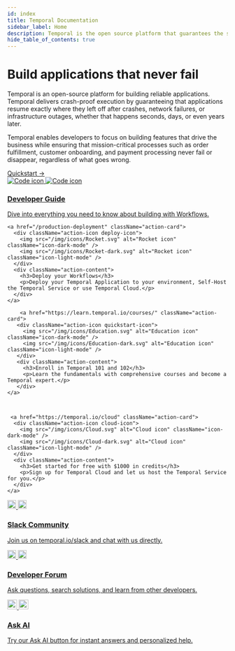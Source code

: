 ```yaml
---
id: index
title: Temporal Documentation
sidebar_label: Home
description: Temporal is the open source platform that guarantees the successful execution of services and applications using the power of durable execution.
hide_table_of_contents: true
---
```


<div className="hero-section">
  <div className="hero-content">
    <h1>Build applications that never fail</h1>
    <p>
      Temporal is an open-source platform for building reliable applications.
      Temporal delivers crash-proof execution by guaranteeing that applications resume exactly where they left off after crashes, network failures, or infrastructure outages, whether that happens seconds, days, or even years later.
    </p>
    <p>
      Temporal enables developers to focus on building features that drive the business while ensuring that mission-critical processes such as order fulfillment, customer onboarding, and payment processing never fail or disappear, regardless of what goes wrong.
    </p>
    <a href="/quickstarts" className="hero-cta">
      Quickstart →
    </a>
  </div>

  <div className="hero-actions">
    <a href="/develop" className="action-card">
      <div className="action-icon guide-icon">
        <img src="/img/icons/Code.svg" alt="Code icon" className="icon-dark-mode" />
        <img src="/img/icons/Code-dark.svg" alt="Code icon" className="icon-light-mode" />
      </div>
      <div className="action-content">
        <h3>Developer Guide</h3>
        <p>Dive into everything you need to know about building with Workflows.</p>
      </div>
    </a>


    
    <a href="/production-deployment" className="action-card">
      <div className="action-icon deploy-icon">
        <img src="/img/icons/Rocket.svg" alt="Rocket icon" className="icon-dark-mode" />
        <img src="/img/icons/Rocket-dark.svg" alt="Rocket icon" className="icon-light-mode" />
      </div>
      <div className="action-content">
        <h3>Deploy your Workflows</h3>
        <p>Deploy your Temporal Application to your environment, Self-Host the Temporal Service or use Temporal Cloud.</p>
      </div>
    </a>

        <a href="https://learn.temporal.io/courses/" className="action-card">
       <div className="action-icon quickstart-icon">
         <img src="/img/icons/Education.svg" alt="Education icon" className="icon-dark-mode" />
         <img src="/img/icons/Education-dark.svg" alt="Education icon" className="icon-light-mode" />
       </div>
       <div className="action-content">
         <h3>Enroll in Temporal 101 and 102</h3>
         <p>Learn the fundamentals with comprehensive courses and become a Temporal expert.</p>
       </div>
    </a>



     <a href="https://temporal.io/cloud" className="action-card">
      <div className="action-icon cloud-icon">
        <img src="/img/icons/Cloud.svg" alt="Cloud icon" className="icon-dark-mode" />
        <img src="/img/icons/Cloud-dark.svg" alt="Cloud icon" className="icon-light-mode" />
      </div>
      <div className="action-content">
        <h3>Get started for free with $1000 in credits</h3>
        <p>Sign up for Temporal Cloud and let us host the Temporal Service for you.</p>
      </div>
    </a>
  </div>
</div>



<div className="community-cards">
  <a href="https://temporal.io/slack" className="community-card">
    <div className="community-icon">
      <img src="/img/icons/Slack.svg" alt="Slack" width="20" height="20" className="icon-dark-mode" />
      <img src="/img/icons/Slack-dark.svg" alt="Slack" width="20" height="20" className="icon-light-mode" />
    </div>
    <h3>Slack Community</h3>
    <p>Join us on temporal.io/slack and chat with us directly.</p>
  </a>

  <a href="https://community.temporal.io" className="community-card">
    <div className="community-icon">
      <img src="/img/icons/Book.svg" alt="Book" width="20" height="20" className="icon-dark-mode" />
      <img src="/img/icons/Book-dark.svg" alt="Book" width="20" height="20" className="icon-light-mode" />
    </div>
    <h3>Developer Forum</h3>
    <p>Ask questions, search solutions, and learn from other developers.</p>
  </a>

  <a href="#" className="community-card">
    <div className="community-icon">
      <img src="/img/icons/Message.svg" alt="Message" width="22" height="22" className="icon-dark-mode" />
      <img src="/img/icons/Message-dark.svg" alt="Message" width="22" height="22" className="icon-light-mode" />
    </div>
    <h3>Ask AI</h3>
    <p>Try our Ask AI button for instant answers and personalized help.</p>
  </a>
</div>

<style>
{`
  .hero-section {
    display: grid;
    grid-template-columns: 1fr 420px;
    gap: 3.5rem;
    margin: 3rem 0 5rem 0;
    align-items: start;
    background: #1a1d29;
    padding: 3.5rem;
    border-radius: 12px;
    min-height: 480px;
  }
  
  [data-theme="light"] .hero-section {
    background: #ffffff;
    border: 1px solid #e0e0e0;
    box-shadow: 0 2px 8px rgba(0, 0, 0, 0.08);
  }
  
  .hero-content {
    color: #ffffff;
  }
  
  [data-theme="light"] .hero-content {
    color: #000000;
  }
  
  .hero-content h1 {
    font-size: 2.5rem;
    font-weight: 700;
    color: #ffffff;
    margin-bottom: 1.5rem;
    line-height: 1.2;
    letter-spacing: -0.02em;
  }
  
  [data-theme="light"] .hero-content h1 {
    color: #000000;
  }
  
  .hero-content p {
    font-size: 1rem;
    line-height: 1.7;
    color: #ffffff;
    margin-bottom: 1.5rem;
  }
  
  [data-theme="light"] .hero-content p {
    color: #333333;
  }
  
  .hero-cta {
    display: inline-flex;
    align-items: flex-start;
    justify-content: center;
    gap: 16px;
    width: 181px;
    height: 56px;
    background: linear-gradient(255.4deg, #444CE7 0%, #B664FF 100%);
    color: #ffffff !important;
    padding: 15px 24px 12px 24px;
    border-radius: 12px;
    text-decoration: none !important;
    font-family: -apple-system, BlinkMacSystemFont, 'Segoe UI', 'Roboto', 'Oxygen', 'Ubuntu', 'Cantarell', 'Fira Sans', 'Droid Sans', 'Helvetica Neue', sans-serif;
    font-weight: 500;
    font-size: 15px;
    line-height: 1.2;
    margin-top: 1rem;
    transition: all 0.3s cubic-bezier(0.4, 0, 0.2, 1);
    border: 1px solid rgba(68, 76, 231, 0.4);
    box-sizing: border-box;
    box-shadow: 0 4px 12px rgba(68, 76, 231, 0.3), 0 2px 4px rgba(0, 0, 0, 0.1);
    letter-spacing: 0.02em;
    position: relative;
    overflow: hidden;
    text-align: center;
    white-space: nowrap;
  }
  
  .hero-cta,
  .hero-cta:visited,
  .hero-cta:link,
  .hero-cta:active {
    color: #ffffff !important;
  }
  
  .hero-cta:hover {
    transform: translateY(-3px);
    box-shadow: 0 12px 32px rgba(68, 76, 231, 0.4), 0 4px 12px rgba(0, 0, 0, 0.15);
    text-decoration: none !important;
    color: #ffffff !important;
    background: linear-gradient(255.4deg, #5a5ce7 0%, #c474ff 100%);
    border-color: rgba(68, 76, 231, 0.6);
  }
  
  .hero-cta::before {
    content: '';
    position: absolute;
    top: 0;
    left: 0;
    right: 0;
    bottom: 0;
    background: linear-gradient(135deg, rgba(255, 255, 255, 0.1) 0%, transparent 50%);
    border-radius: 12px;
    pointer-events: none;
  }
  
  .hero-cta:active {
    transform: translateY(-1px);
    box-shadow: 0 6px 16px rgba(68, 76, 231, 0.35);
  }
  
  .hero-cta:hover,
  .hero-cta:hover:visited,
  .hero-cta:hover:link,
  .hero-cta:hover:active {
    color: #ffffff !important;
  }
  
  /* Light mode glass morphism button */
  [data-theme="light"] .hero-cta {
    background: linear-gradient(135deg, rgba(255, 255, 255, 0.95) 0%, rgba(255, 255, 255, 0.85) 100%);
    border: 1px solid rgba(0, 0, 0, 0.15);
    color: #000000 !important;
    backdrop-filter: blur(15px);
    box-shadow: 
      0 2px 8px rgba(0, 0, 0, 0.04),
      inset 0 1px 0 rgba(255, 255, 255, 1),
      inset 0 -1px 0 rgba(0, 0, 0, 0.06);
  }
  
  [data-theme="light"] .hero-cta:hover {
    background: linear-gradient(135deg, rgba(255, 255, 255, 0.98) 0%, rgba(255, 255, 255, 0.9) 100%);
    border-color: rgba(0, 0, 0, 0.25);
    color: #000000 !important;
    box-shadow: 
      0 4px 16px rgba(0, 0, 0, 0.08),
      inset 0 2px 0 rgba(255, 255, 255, 1),
      inset 0 -1px 0 rgba(0, 0, 0, 0.08);
    transform: translateY(-3px);
  }
  
  [data-theme="light"] .hero-cta,
  [data-theme="light"] .hero-cta:visited,
  [data-theme="light"] .hero-cta:link,
  [data-theme="light"] .hero-cta:active {
    color: #000000 !important;
  }
  
  [data-theme="light"] .hero-cta:hover,
  [data-theme="light"] .hero-cta:hover:visited,
  [data-theme="light"] .hero-cta:hover:link,
  [data-theme="light"] .hero-cta:hover:active {
    color: #000000 !important;
  }
  
  .hero-actions {
    display: flex;
    flex-direction: column;
    gap: 0.625rem;
  }
  
  .action-card {
    background: transparent;
    border: 1px solid #30394a;
    border-radius: 8px;
    padding: 1rem 1.125rem;
    display: flex;
    align-items: flex-start;
    gap: 0.875rem;
    text-decoration: none;
    color: inherit;
    transition: all 0.3s cubic-bezier(0.4, 0, 0.2, 1);
    position: relative;
    overflow: hidden;
  }
  
  [data-theme="light"] .action-card {
    background: transparent;
    border: 1px solid #d0d0d0;
  }
  
  .action-card:hover {
    transform: translateY(-3px);
    border-image: linear-gradient(135deg, #1FF1A5, #444CE7) 1;
    background: transparent;
    text-decoration: none;
    color: inherit;
    box-shadow: 0 12px 32px rgba(31, 241, 165, 0.15);
  }
  
  [data-theme="light"] .action-card:hover {
    transform: translateY(-3px);
    border-image: linear-gradient(135deg,rgb(184, 185, 198),rgb(23, 33, 234)) 1;
    background: rgba(0, 0, 0, 0.02);
    box-shadow: 0 12px 32px rgba(31, 32, 63, 0.2);
  }
  
  .action-icon {
    width: 32px;
    height: 32px;
    background: rgba(31, 241, 165, 0.1);
    border: 1px solid rgba(31, 241, 165, 0.2);
    border-radius: 6px;
    display: flex;
    align-items: center;
    justify-content: center;
    font-size: 0.75rem;
    font-weight: 600;
    color: #1FF1A5;
    flex-shrink: 0;
    margin-top: 1px;
    letter-spacing: -0.02em;
  }
  
  [data-theme="light"] .action-icon {
    background: transparent;
    border: 1px solid rgba(0, 0, 0, 0.08);
    color: #000000;
  }
  
  .action-card:hover .action-icon {
    box-shadow: 0 6px 12px rgba(31, 241, 165, 0.2), 0 0 24px rgba(31, 241, 165, 0.1);
  }
  
  [data-theme="light"] .action-card:hover .action-icon {
    box-shadow: 0 6px 12px rgba(0, 0, 0, 0.15), 0 2px 4px rgba(0, 0, 0, 0.1);
    background: rgba(0, 0, 0, 0.05);
    border-color: rgba(0, 0, 0, 0.12);
  }
  
  .action-content {
    flex: 1;
    min-width: 0;
  }
  
  .action-card h3 {
    margin: 0 0 0.375rem 0;
    font-size: 0.95rem;
    font-weight: 600;
    color: #ffffff;
    line-height: 1.3;
  }
  
  [data-theme="light"] .action-card h3 {
    color: #000000;
  }
  
  .action-card p {
    margin: 0;
    font-size: 0.8rem;
    line-height: 1.4;
    color: #CACBF9;
  }
  
  [data-theme="light"] .action-card p {
    color: #666666;
  }
  
  .sdk-grid {
    display: grid;
    grid-template-columns: repeat(7, 1fr);
    gap: 1rem;
    margin: 2rem 0 3rem 0;
  }
  
  .sdk-card {
    background: transparent;
    border: none;
    padding: 1rem;
    text-align: center;
    display: flex;
    flex-direction: column;
    align-items: center;
    gap: 0.75rem;
    transition: all 0.3s cubic-bezier(0.4, 0, 0.2, 1);
    cursor: pointer;
    text-decoration: none;
    color: inherit;
    position: relative;
    overflow: hidden;
    min-height: 100px;
  }
  
  .sdk-card::before {
    content: '';
    position: absolute;
    top: 0;
    left: 0;
    right: 0;
    bottom: 0;
    background: linear-gradient(135deg, transparent 0%, rgba(68, 76, 231, 0.05) 100%);
    opacity: 0;
    transition: opacity 0.3s ease;
  }
  
  .sdk-card:hover::before {
    opacity: 1;
  }
  
  .sdk-card:hover {
    transform: translateY(-4px);
    text-decoration: none;
    color: inherit;
  }
  
  .sdk-logo {
    width: 36px;
    height: 36px;
    transition: transform 0.3s ease;
  }
  
  .sdk-card:hover .sdk-logo {
    transform: scale(1.05);
  }
  
  .sdk-card h4 {
    margin: 0;
    font-size: 0.75rem;
    font-weight: 400;
    color: var(--ifm-color);
    position: relative;
    z-index: 1;
    text-align: center;
    line-height: 1.2;
  }
  
  .learn-cards {
    display: grid;
    grid-template-columns: repeat(2, 1fr);
    gap: 1.5rem;
    margin: 2rem 0;
    max-width: 800px;
  }
  
  .learn-card {
    background: #ffffff;
    border: 1px solid #e2e8f0;
    padding: 2rem;
    display: flex;
    flex-direction: column;
    gap: 1rem;
    text-decoration: none;
    color: inherit;
    transition: all 0.3s cubic-bezier(0.4, 0, 0.2, 1);
    position: relative;
    overflow: hidden;
    min-height: 200px;
    box-shadow: 0 4px 12px rgba(68, 76, 231, 0.08), 0 0 0 1px rgba(68, 76, 231, 0.04);
  }
  
  [data-theme="dark"] .learn-card {
    background: #1a1b26;
    border: 1px solid #2a2d3a;
    box-shadow: 0 2px 8px rgba(0, 0, 0, 0.2);
  }
  
  .learn-icon {
    width: 40px;
    height: 40px;
    margin-bottom: 1rem;
    background: rgba(107, 114, 126, 0.08);
    border: 1px solid rgba(107, 114, 126, 0.2);
    border-radius: 8px;
    display: flex;
    align-items: center;
    justify-content: center;
    font-size: 1rem;
    color: rgba(55, 65, 81, 0.8);
    font-weight: 600;
    box-shadow: none;
  }

  .learn-card:nth-child(4) .learn-icon {
    font-size: 1.4rem;
  }
  
  [data-theme="dark"] .learn-icon {
    background: rgba(31, 241, 165, 0.1);
    color: #1FF1A5;
    border: 1px solid rgba(31, 241, 165, 0.2);
    box-shadow: none;
  }

  [data-theme="dark"] .learn-card:nth-child(4) .learn-icon {
    font-size: 1.2rem;
  }
  
  .learn-card:hover {
    transform: translateY(-3px);
    box-shadow: 0 12px 32px rgba(107, 114, 126, 0.12), 0 0 24px rgba(107, 114, 126, 0.06);
    border-color: rgba(107, 114, 126, 0.3);
    text-decoration: none;
    color: inherit;
  }

  .learn-card:hover .learn-icon {
    box-shadow: 0 6px 12px rgba(107, 114, 126, 0.2), 0 0 24px rgba(107, 114, 126, 0.1);
  }
  
  [data-theme="dark"] .learn-card:hover {
    border-image: linear-gradient(135deg, #1FF1A5, #444CE7) 1;
    box-shadow: 0 12px 32px rgba(31, 241, 165, 0.15);
  }
  
  .learn-card h3 {
    margin: 0;
    font-size: 1rem;
    font-weight: 600;
    color: var(--ifm-color-emphasis-900);
    position: relative;
    z-index: 1;
  }
  
  [data-theme="dark"] .learn-card h3 {
    color: var(--ifm-color);
  }
  
  .learn-card p {
    margin: 0;
    color: var(--ifm-color-emphasis-600);
    line-height: 1.6;
    flex-grow: 1;
    position: relative;
    z-index: 1;
    font-size: 0.8rem;
  }
  
  [data-theme="dark"] .learn-card p {
    color: var(--ifm-color-emphasis-700);
  }
  
  .bottom-cards {
    display: grid;
    grid-template-columns: repeat(3, 1fr);
    gap: 2rem;
    margin: 2rem 0;
  }
  
  .bottom-card {
    background: var(--ifm-card-background-color);
    border: 1px solid var(--ifm-color-emphasis-200);
    padding: 1.5rem;
    transition: all 0.3s cubic-bezier(0.4, 0, 0.2, 1);
  }
  
  [data-theme="dark"] .bottom-card {
    background: #1a1b26;
    border: 1px solid #2a2d3a;
  }
  
  .bottom-card:hover {
    transform: translateY(-2px);
    box-shadow: 0 6px 20px rgba(0, 0, 0, 0.1);
    border-color: var(--ifm-color-primary);
  }
  
  .bottom-card h3 {
    margin: 0 0 0.75rem 0;
    font-size: 0.95rem;
    font-weight: 600;
    color: var(--ifm-color);
  }
  
  .bottom-card p {
    margin: 0;
    color: var(--ifm-color-emphasis-700);
    font-size: 0.8rem;
    line-height: 1.5;
  }
  
  /* Modern section headers */
  h1 {
    font-size: 2rem;
    font-weight: 700;
    color: var(--ifm-color);
    margin-bottom: 1rem;
  }
  
  h2 {
    font-size: 1.3rem;
    font-weight: 600;
    color: var(--ifm-color);
    margin: 3rem 0 1.5rem 0;
  }
  
  /* Typography */
  p {
    font-size: 0.9rem;
    line-height: 1.6;
    color: var(--ifm-color-emphasis-800);
  }
  
  /* Ensure regular text links are properly colored */
  p a,
  li a,
  .markdown a:not(.hero-card):not(.learn-card):not(.sdk-card) {
    color: var(--ifm-link-color) !important;
    text-decoration: none;
  }
  
  p a:hover,
  li a:hover,
  .markdown a:not(.hero-card):not(.learn-card):not(.sdk-card):hover {
    color: var(--ifm-link-hover-color) !important;
    text-decoration: underline;
  }
  
  /* Mobile responsiveness */
  @media (max-width: 1024px) {
    .hero-section {
      grid-template-columns: 1fr 350px;
      gap: 2.5rem;
      padding: 2.5rem;
    }
    
    .sdk-grid {
      grid-template-columns: repeat(4, 1fr);
    }
  }
  
  @media (max-width: 768px) {
    .hero-section {
      grid-template-columns: 1fr;
      gap: 2rem;
      padding: 2rem;
      margin: 2rem 0 3rem 0;
    }
    
    .hero-content {
      order: 1;
    }
    
    .hero-actions {
      order: 2;
    }
    
    .hero-content h1 {
      font-size: 2rem;
    }
    
    .learn-cards,
    .bottom-cards,
    .community-cards {
      grid-template-columns: 1fr;
      gap: 1.5rem;
    }
    
    .sdk-grid {
      grid-template-columns: repeat(2, 1fr);
    }
    
    h1 {
      font-size: 1.75rem;
    }
    
    .learn-card {
      padding: 1.5rem;
    }
    
    .community-card {
      padding: 1.5rem;
      flex-direction: column;
      text-align: center;
      gap: 1rem;
    }
    
    .community-content {
      text-align: center;
    }
  }
  
  @media (max-width: 480px) {
    .hero-section {
      padding: 1.5rem;
      margin: 1rem 0 2rem 0;
    }
    
    .hero-content h1 {
      font-size: 1.75rem;
    }
    
    .hero-content p {
      font-size: 0.95rem;
    }
    
    .action-card {
      padding: 0.875rem 1rem;
    }
    
    .action-card h3 {
      font-size: 0.9rem;
    }
    
    .action-card p {
      font-size: 0.75rem;
    }
    
    .sdk-grid {
      grid-template-columns: 1fr;
    }
    
    h1 {
      font-size: 1.5rem;
    }
    
    .community-card {
      padding: 1.25rem;
    }
    
    .community-icon {
      width: 40px;
      height: 40px;
    }
  }

  /* Community Cards */
  .community-cards {
    display: grid;
    grid-template-columns: 1fr 1fr 1fr;
    gap: 3rem;
    margin: 3rem 0 2rem 0;
    text-align: center;
  }
  
  @media (max-width: 768px) {
    .community-cards {
      grid-template-columns: 1fr;
      gap: 2rem;
    }
  }
  
  @media (min-width: 769px) and (max-width: 1024px) {
    .community-cards {
      grid-template-columns: 1fr 1fr;
      gap: 2.5rem;
    }
  }
  
  .community-card {
    display: flex;
    flex-direction: column;
    align-items: center;
    gap: 1rem;
    text-decoration: none;
    color: inherit;
    transition: all 0.2s ease;
    border-radius: 12px;
    padding: 1.5rem;
    border: 1px solid transparent;
  }
  
  .community-card:hover {
    text-decoration: none;
    color: inherit;
    transform: translateY(-4px);
    border-color: #6366f1;
    box-shadow: 0 4px 16px rgba(99, 102, 241, 0.15);
  }
  
  [data-theme="dark"] .community-card:hover {
    border-color: #444CE7;
    box-shadow: 0 4px 16px rgba(68, 76, 231, 0.2);
  }
  
  .community-icon {
    display: flex;
    align-items: center;
    justify-content: center;
    margin-bottom: 0.5rem;
  }
  

  
  .community-card h3 {
    margin: 0;
    font-size: 1.1rem;
    font-weight: 600;
    color: #1f2937;
    letter-spacing: -0.01em;
  }
  
  [data-theme="dark"] .community-card h3 {
    color: var(--ifm-color);
  }
  
  .community-card p {
    margin: 0;
    color: #6b7280;
    line-height: 1.5;
    font-size: 0.85rem;
  }
  
  [data-theme="dark"] .community-card p {
    color: var(--ifm-color-emphasis-700);
  }
  


  /* Icon theme switching */
  .icon-dark-mode {
    display: block;
  }
  
  .icon-light-mode {
    display: none;
  }
  
  [data-theme="light"] .icon-dark-mode {
    display: none;
  }
  
  [data-theme="light"] .icon-light-mode {
    display: block;
  }
  
  .action-icon img {
    width: 16px;
    height: 16px;
  }
`}
</style>
